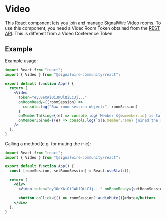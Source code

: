 # Video

This React component lets you join and manage SignalWire Video rooms. To use this component, you need a Video Room Token obtained from the [REST API](https://developer.signalwire.com/apis/reference/create_room_token). This is different from a Video Conference Token.

## Example

Example usage:

```jsx
import React from "react";
import { Video } from "@signalwire-community/react";

export default function App() {
  return (
    <Video
      token="eyJ0eXAiOiJWUlQiLCJj..."
      onRoomReady={(roomSession) =>
        console.log("Raw room session object:", roomSession)
      }
      onMemberTalking={(e) => console.log(`Member ${e.member.id} is talking.`)}
      onMemberJoined={(e) => console.log(`${e.member.name} joined the room!`)}
    />
  );
}
```

Calling a method (e.g. for muting the mic):

```jsx
import React from "react";
import { Video } from "@signalwire-community/react";

export default function App() {
  const [roomSession, setRoomSession] = React.useState();

  return (
    <div>
      <Video token="eyJ0eXAiOiJWUlQiLCJj..." onRoomReady={setRoomSession} />

      <button onClick={() => roomSession?.audioMute()}>Mute</button>
    </div>
  );
}
```
